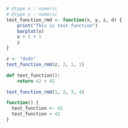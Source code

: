 ```r
# @type x : numeric
# @type y : numeric
test_function_rmd <- function(x, y, z, d) {
    print("This is test function")
    barplot(x)
    x + 1 + 1
    z
}

z <- "dsds"
test_function_rmd(z, 2, 1, 1)
```

```python
def test_function():
    return 42 + 42
```

```r
test_function_rmd(1, 2, 3, 4)
```

```r
function() {
  test_function <- 42
  test_function + 42
}
```